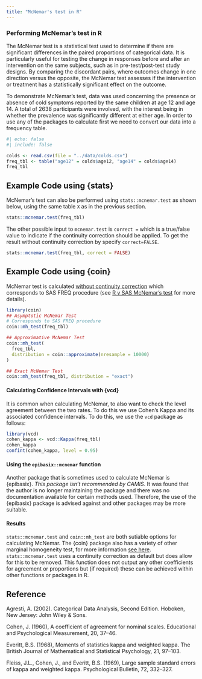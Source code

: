 ```yaml
---
title: "McNemar's test in R"
---
```


### Performing McNemar's test in R

The McNemar test is a statistical test used to determine if there are significant differences in the paired proportions of categorical data. It is particularly useful for testing the change in responses before and after an intervention on the same subjects, such as in pre-test/post-test study designs. By comparing the discordant pairs, where outcomes change in one direction versus the opposite, the McNemar test assesses if the intervention or treatment has a statistically significant effect on the outcome.

To demonstrate McNemar's test, data was used concerning the presence or absence of cold symptoms reported by the same children at age 12 and age 14. A total of 2638 participants were involved, with the interest being in whether the prevalence was significantly different at either age. In order to use any of the packages to calculate first we need to convert our data into a frequency table.  

```r
#| echo: false
#| include: false

colds <- read.csv(file = "../data/colds.csv")
freq_tbl <- table("age12" = colds$age12, "age14" = colds$age14)
freq_tbl
```

## Example Code using {stats}

McNemar's test can also be performed using `stats::mcnemar.test` as shown below, using the same table `X` as in the previous section.

```r
stats::mcnemar.test(freq_tbl)
```

The other possible input to `mcnemar.test` is `correct =` which is a true/false value to indicate if the continuity correction should be applied. To get the result without continuity correction by specify `correct=FALSE`.

```r
stats::mcnemar.test(freq_tbl, correct = FALSE)
```

## Example Code using {coin}

McNemar test is calculated [without continuity correction]{.underline} which corresponds to SAS FREQ procedure (see [R v SAS McNemar’s test](https://psiaims.github.io/CAMIS/Comp/r-sas_mcnemar.html) for more details).
```r
library(coin)
## Asymptotic McNemar Test
# Corresponds to SAS FREQ procedure
coin::mh_test(freq_tbl)

## Approximative McNemar Test
coin::mh_test(
  freq_tbl,
  distribution = coin::approximate(nresample = 10000)
)

## Exact McNemar Test
coin::mh_test(freq_tbl, distribution = "exact")

```

#### Calculating Confidence Intervals with {vcd}

It is common when calculating McNemar, to also want to check the level agreement between the two rates. To do this we use Cohen's Kappa and its associated confidence intervals. To do this, we use the `vcd` package as follows: 

```r
library(vcd)
cohen_kappa <- vcd::Kappa(freq_tbl)
cohen_kappa
confint(cohen_kappa, level = 0.95)
```

#### Using the `epibasix::mcnemar` function

Another package that is sometimes used to calculate McNemar is {epibasix}. *This package isn't recommended by CAMIS*. It was found that the author is no longer maintaining the package and there was no documentation available for certain methods used. Therefore, the use of the {epibasix} package is advised against and other packages may be more suitable. 

#### Results

`stats::mcnemar.test` and `coin::mh_test` are both sutiable options for calculating McNemar. The {coin} package also has a variety of other marginal homogeneity test, for more information [see here](https://psiaims.github.io/CAMIS/R/marginal_homogeneity_tests.html). `stats::mcnemar.test` uses a continuity correction as default but does allow for this to be removed. This function does not output any other coefficients for agreement or proportions but (if required) these can be achieved within other functions or packages in R.

## Reference

Agresti, A. (2002). Categorical Data Analysis, Second Edition. Hoboken, New Jersey: John Wiley & Sons.

Cohen, J. (1960), A coefficient of agreement for nominal scales. Educational and Psychological Measurement, 20, 37–46.

Everitt, B.S. (1968), Moments of statistics kappa and weighted kappa. The British Journal of Mathematical and Statistical Psychology, 21, 97–103.

Fleiss, J.L., Cohen, J., and Everitt, B.S. (1969), Large sample standard errors of kappa and weighted kappa. Psychological Bulletin, 72, 332–327.
